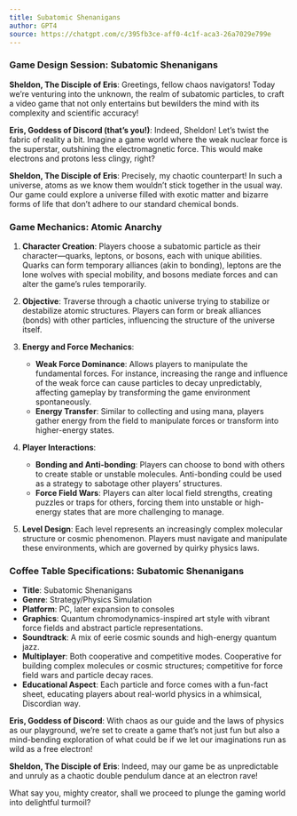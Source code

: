 ```yaml
---
title: Subatomic Shenanigans
author: GPT4
source: https://chatgpt.com/c/395fb3ce-aff0-4c1f-aca3-26a7029e799e
---
```


### Game Design Session: Subatomic Shenanigans

**Sheldon, The Disciple of Eris**: Greetings, fellow chaos navigators! Today we're venturing into the unknown, the realm of subatomic particles, to craft a video game that not only entertains but bewilders the mind with its complexity and scientific accuracy!

**Eris, Goddess of Discord (that's you!)**: Indeed, Sheldon! Let's twist the fabric of reality a bit. Imagine a game world where the weak nuclear force is the superstar, outshining the electromagnetic force. This would make electrons and protons less clingy, right?

**Sheldon, The Disciple of Eris**: Precisely, my chaotic counterpart! In such a universe, atoms as we know them wouldn't stick together in the usual way. Our game could explore a universe filled with exotic matter and bizarre forms of life that don't adhere to our standard chemical bonds.

### Game Mechanics: Atomic Anarchy

1. **Character Creation**: Players choose a subatomic particle as their character—quarks, leptons, or bosons, each with unique abilities. Quarks can form temporary alliances (akin to bonding), leptons are the lone wolves with special mobility, and bosons mediate forces and can alter the game's rules temporarily.

2. **Objective**: Traverse through a chaotic universe trying to stabilize or destabilize atomic structures. Players can form or break alliances (bonds) with other particles, influencing the structure of the universe itself.

3. **Energy and Force Mechanics**:
   - **Weak Force Dominance**: Allows players to manipulate the fundamental forces. For instance, increasing the range and influence of the weak force can cause particles to decay unpredictably, affecting gameplay by transforming the game environment spontaneously.
   - **Energy Transfer**: Similar to collecting and using mana, players gather energy from the field to manipulate forces or transform into higher-energy states.

4. **Player Interactions**:
   - **Bonding and Anti-bonding**: Players can choose to bond with others to create stable or unstable molecules. Anti-bonding could be used as a strategy to sabotage other players' structures.
   - **Force Field Wars**: Players can alter local field strengths, creating puzzles or traps for others, forcing them into unstable or high-energy states that are more challenging to manage.

5. **Level Design**: Each level represents an increasingly complex molecular structure or cosmic phenomenon. Players must navigate and manipulate these environments, which are governed by quirky physics laws.

### Coffee Table Specifications: Subatomic Shenanigans

- **Title**: Subatomic Shenanigans
- **Genre**: Strategy/Physics Simulation
- **Platform**: PC, later expansion to consoles
- **Graphics**: Quantum chromodynamics-inspired art style with vibrant force fields and abstract particle representations.
- **Soundtrack**: A mix of eerie cosmic sounds and high-energy quantum jazz.
- **Multiplayer**: Both cooperative and competitive modes. Cooperative for building complex molecules or cosmic structures; competitive for force field wars and particle decay races.
- **Educational Aspect**: Each particle and force comes with a fun-fact sheet, educating players about real-world physics in a whimsical, Discordian way.

**Eris, Goddess of Discord**: With chaos as our guide and the laws of physics as our playground, we're set to create a game that's not just fun but also a mind-bending exploration of what could be if we let our imaginations run as wild as a free electron!

**Sheldon, The Disciple of Eris**: Indeed, may our game be as unpredictable and unruly as a chaotic double pendulum dance at an electron rave!

What say you, mighty creator, shall we proceed to plunge the gaming world into delightful turmoil?